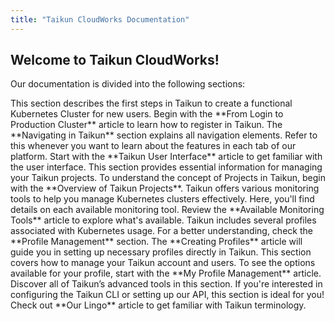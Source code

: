```yaml
---
title: "Taikun CloudWorks Documentation"
---
```


## **Welcome to Taikun** **CloudWorks!**

Our documentation is divided into the following sections:

<Card title="Getting Started with Taikun CloudWorks" icon="rocket" horizontal={true} href="/docs/getting-started">
  This section describes the first steps in Taikun to create a functional Kubernetes Cluster for new users. Begin with the **From Login to Production Cluster** article to learn how to register in Taikun.
</Card>

<Card title="Navigating in Taikun CloudWorks" icon="compass" horizontal={true} href="/docs/navigating-taikun">
  The **Navigating in Taikun** section explains all navigation elements. Refer to this whenever you want to learn about the features in each tab of our platform. Start with the **Taikun User Interface** article to get familiar with the user interface.
</Card>

<Card title="Managing Your Projects" icon="folder" horizontal={true} href="/docs/managing-projects">
  This section provides essential information for managing your Taikun projects. To understand the concept of Projects in Taikun, begin with the **Overview of Taikun Projects**.
</Card>

<Card title="Monitoring Your Projects" icon="eye" horizontal={true} href="/docs/monitoring-projects">
  Taikun offers various monitoring tools to help you manage Kubernetes clusters effectively. Here, you'll find details on each available monitoring tool. Review the **Available Monitoring Tools** article to explore what's available.
</Card>

<Card title="Profile Management" icon="user" horizontal={true} href="/docs/profile-management">
  Taikun includes several profiles associated with Kubernetes usage. For a better understanding, check the **Profile Management** section. The **Creating Profiles** article will guide you in setting up necessary profiles directly in Taikun.
</Card>

<Card title="Account Management" icon="lock" horizontal={true} href="/docs/account-management">
  This section covers how to manage your Taikun account and users. To see the options available for your profile, start with the **My Profile Management** article.
</Card>

<Card title="Advanced Configuration" icon="wrench" horizontal={true} href="/docs/advanced-configuration">
  Discover all of Taikun’s advanced tools in this section. If you're interested in configuring the Taikun CLI or setting up our API, this section is ideal for you!
</Card>

<Card title="Taikun CloudWorks Dictionary" icon="book" horizontal={true} href="/docs/lingo">
  Check out **Our Lingo** article to get familiar with Taikun terminology.
</Card>